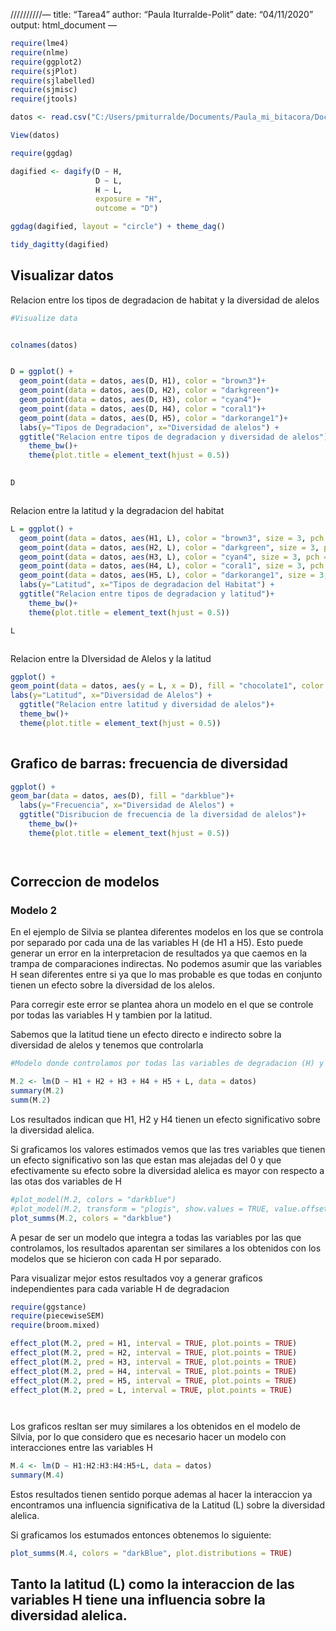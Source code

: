 //////////---
title: "Tarea4"
author: "Paula Iturralde-Polit"
date: "04/11/2020"
output: html_document
---


```r

require(lme4)
require(nlme)
require(ggplot2)
require(sjPlot)
require(sjlabelled)
require(sjmisc)
require(jtools)


```


```r


datos <- read.csv("C:/Users/pmiturralde/Documents/Paula_mi_bitacora/Doctorado_UCR/Cursos/Ciencia_Rep/Tareas/Tarea4/Datos_tarea4.csv",header=T,sep=",")

View(datos)


```

```r


require(ggdag)

dagified <- dagify(D ~ H,
                   D ~ L,
                   H ~ L,
                   exposure = "H",
                   outcome = "D")

ggdag(dagified, layout = "circle") + theme_dag()


```

```r

tidy_dagitty(dagified)

```

## Visualizar datos

Relacion entre los tipos de degradacion de habitat y la diversidad de alelos

```r
#Visualize data


colnames(datos)


D = ggplot() + 
  geom_point(data = datos, aes(D, H1), color = "brown3")+
  geom_point(data = datos, aes(D, H2), color = "darkgreen")+
  geom_point(data = datos, aes(D, H3), color = "cyan4")+
  geom_point(data = datos, aes(D, H4), color = "coral1")+
  geom_point(data = datos, aes(D, H5), color = "darkorange1")+
  labs(y="Tipos de Degradacion", x="Diversidad de alelos") +
  ggtitle("Relacion entre tipos de degradacion y diversidad de alelos")+
    theme_bw()+
    theme(plot.title = element_text(hjust = 0.5))
    

D



```

Relacion entre la latitud y la degradacion del habitat


```r



L = ggplot() + 
  geom_point(data = datos, aes(H1, L), color = "brown3", size = 3, pch = 17)+
  geom_point(data = datos, aes(H2, L), color = "darkgreen", size = 3, pch = 17)+
  geom_point(data = datos, aes(H3, L), color = "cyan4", size = 3, pch = 17)+
  geom_point(data = datos, aes(H4, L), color = "coral1", size = 3, pch = 17)+
  geom_point(data = datos, aes(H5, L), color = "darkorange1", size = 3, pch = 17)+
  labs(y="Latitud", x="Tipos de degradacion del Habitat") +
  ggtitle("Relacion entre tipos de degradacion y latitud")+
    theme_bw()+
    theme(plot.title = element_text(hjust = 0.5))

L



```

Relacion entre la DIversidad de Alelos y la latitud

```r


ggplot() + 
geom_point(data = datos, aes(y = L, x = D), fill = "chocolate1", color = "black", size = 3, pch = 23)+
labs(y="Latitud", x="Diversidad de Alelos") +
  ggtitle("Relacion entre latitud y diversidad de alelos")+
  theme_bw()+
  theme(plot.title = element_text(hjust = 0.5))
  


```

## Grafico de barras: frecuencia de diversidad

```r


ggplot() + 
geom_bar(data = datos, aes(D), fill = "darkblue")+
  labs(y="Frecuencia", x="Diversidad de Alelos") +
  ggtitle("Disribucion de frecuencia de la diversidad de alelos")+
    theme_bw()+
    theme(plot.title = element_text(hjust = 0.5))




```

## Correccion de modelos

### Modelo 2

En el ejemplo de Silvia se plantea diferentes modelos en los que se controla por separado por cada una de las variables H (de H1 a H5). Esto puede generar un error en la interpretacion de resultados ya que caemos en la trampa de comparaciones indirectas. No podemos asumir que las variables H sean diferentes entre si ya que lo mas probable es que todas en conjunto tienen un efecto sobre la diversidad de los alelos.


Para corregir este error se plantea ahora un modelo en el que se controle por todas las variables H y tambien por la latitud. 

Sabemos que la latitud tiene un efecto directo e indirecto sobre la diversidad de alelos y tenemos que controlarla


```r


#Modelo donde controlamos por todas las variables de degradacion (H) y latitud (L)

M.2 <- lm(D ~ H1 + H2 + H3 + H4 + H5 + L, data = datos)
summary(M.2)
summ(M.2)


```

Los resultados indican que H1, H2 y H4 tienen un efecto significativo sobre la diversidad alelica. 

Si graficamos los valores estimados vemos que las tres variables que tienen un efecto significativo son las que estan mas alejadas del 0 y que efectivamente su efecto sobre la diversidad alelica es mayor con respecto a las otas dos variables de H


```r


#plot_model(M.2, colors = "darkblue")
#plot_model(M.2, transform = "plogis", show.values = TRUE, value.offset = .3, colors = "darkblue")
plot_summs(M.2, colors = "darkblue")


```
A pesar de ser un modelo que integra a todas las variables por las que controlamos, los resultados aparentan ser similares a los obtenidos con los modelos que se hicieron con cada H por separado. 

Para visualizar mejor estos resultados voy a generar graficos independientes para cada variable H de degradacion


```r

require(ggstance)
require(piecewiseSEM)
require(broom.mixed)

effect_plot(M.2, pred = H1, interval = TRUE, plot.points = TRUE)
effect_plot(M.2, pred = H2, interval = TRUE, plot.points = TRUE)
effect_plot(M.2, pred = H3, interval = TRUE, plot.points = TRUE)
effect_plot(M.2, pred = H4, interval = TRUE, plot.points = TRUE)
effect_plot(M.2, pred = H5, interval = TRUE, plot.points = TRUE)
effect_plot(M.2, pred = L, interval = TRUE, plot.points = TRUE)




```

Los graficos resltan ser muy similares a los obtenidos en el modelo de Silvia, por lo que considero que es necesario hacer un modelo con interacciones entre las variables H


```r

M.4 <- lm(D ~ H1:H2:H3:H4:H5+L, data = datos)
summary(M.4)


```

Estos resultados tienen sentido porque ademas al hacer la interaccion ya encontramos una influencia significativa de la Latitud (L) sobre la  diversidad alelica.

Si graficamos los estumados entonces obtenemos lo siguiente:


```r

plot_summs(M.4, colors = "darkBlue", plot.distributions = TRUE)

```

## Tanto la latitud (L) como la interaccion de las variables H tiene una influencia sobre la diversidad alelica. 


